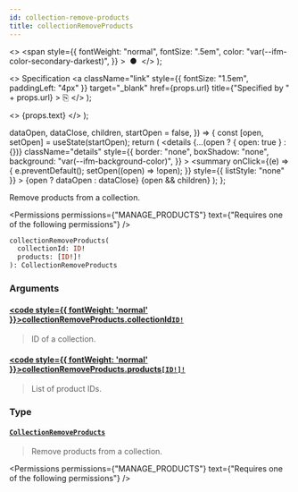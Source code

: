 ```yaml
---
id: collection-remove-products
title: collectionRemoveProducts
---
```


  <>
    <span
      style={{
        fontWeight: "normal",
        fontSize: ".5em",
        color: "var(--ifm-color-secondary-darkest)",
      }}
    >
      &nbsp;●&nbsp;
    </span>
  </>
);

  <>
    Specification
    <a
      className="link"
      style={{ fontSize: "1.5em", paddingLeft: "4px" }}
      target="\_blank"
      href={props.url}
      title={"Specified by " + props.url}
    >
      ⎘
    </a>
  </>
);

  <>
    <span className={props.class}>{props.text}</span>
  </>
);


  dataOpen,
  dataClose,
  children,
  startOpen = false,
}) => {
  const [open, setOpen] = useState(startOpen);
  return (
    <details
      {...(open ? { open: true } : {})}
      className="details"
      style={{
        border: "none",
        boxShadow: "none",
        background: "var(--ifm-background-color)",
      }}
    >
      <summary
        onClick={(e) => {
          e.preventDefault();
          setOpen((open) => !open);
        }}
        style={{ listStyle: "none" }}
      >
        {open ? dataOpen : dataClose}
      </summary>
      {open && children}
    </details>
  );
};

Remove products from a collection.

<Permissions
  permissions={"MANAGE_PRODUCTS"}
  text={"Requires one of the following permissions"}
/>

```graphql
collectionRemoveProducts(
  collectionId: ID!
  products: [ID!]!
): CollectionRemoveProducts
```

### Arguments

#### [<code style={{ fontWeight: 'normal' }}>collectionRemoveProducts.<b>collectionId</b></code>](#)<Bullet />[`ID!`](../../../api-reference/miscellaneous/scalars/id) <Badge class="badge badge--secondary" text="non-null"/> <Badge class="badge badge--secondary" text="scalar"/> <Badge class="badge badge--secondary" text="miscellaneous"/>

> ID of a collection.

#### [<code style={{ fontWeight: 'normal' }}>collectionRemoveProducts.<b>products</b></code>](#)<Bullet />[`[ID!]!`](../../../api-reference/miscellaneous/scalars/id) <Badge class="badge badge--secondary" text="non-null"/> <Badge class="badge badge--secondary" text="scalar"/> <Badge class="badge badge--secondary" text="miscellaneous"/>

> List of product IDs.

### Type

#### [`CollectionRemoveProducts`](../../../api-reference/products/objects/collection-remove-products) <Badge class="badge badge--secondary" text="object"/> <Badge class="badge badge--secondary" text="products"/>

> Remove products from a collection.

<Permissions
  permissions={"MANAGE_PRODUCTS"}
  text={"Requires one of the following permissions"}
/>

